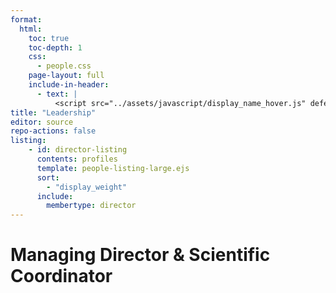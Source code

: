 ```yaml
---
format: 
  html:
    toc: true
    toc-depth: 1
    css:
      - people.css
    page-layout: full
    include-in-header: 
      - text: |
          <script src="../assets/javascript/display_name_hover.js" defer></script>
title: "Leadership"
editor: source
repo-actions: false
listing:
    - id: director-listing
      contents: profiles
      template: people-listing-large.ejs
      sort: 
        - "display_weight"
      include:
        membertype: director
---
```





# Managing Director & Scientific Coordinator
::: {#director-listing}
:::

